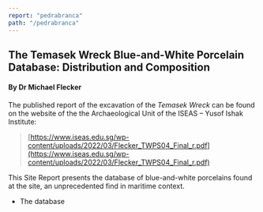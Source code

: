 ```yaml
---
report: "pedrabranca"
path: "/pedrabranca"
---
```



## The Temasek Wreck Blue-and-White Porcelain Database: Distribution and Composition 
#### By Dr Michael Flecker

The published report of the excavation of the *Temasek Wreck* can be found on the website of the the Archaeological Unit of the ISEAS – Yusof Ishak Institute:

> [https://www.iseas.edu.sg/wp-content/uploads/2022/03/Flecker_TWPS04_Final_r.pdf](https://www.iseas.edu.sg/wp-content/uploads/2022/03/Flecker_TWPS04_Final_r.pdf)

This Site Report presents the database of blue-and-white porcelains found at the site, an unprecedented find in maritime context. 

- <BaseLink href="/pedrabranca/text/description">The database</BaseLink>
